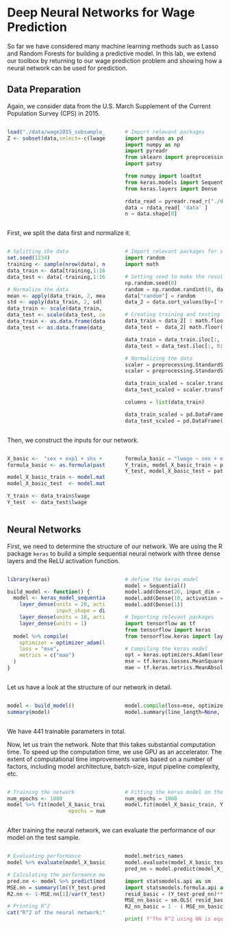 # Deep Neural Networks for Wage Prediction

So far we have considered many machine learning methods such as Lasso and Random Forests for building a predictive model. In this lab, we extend our toolbox by returning to our wage prediction problem and showing how a neural network can be used for prediction.

## Data Preparation
Again, we consider data from the U.S. March Supplement of the Current Population Survey (CPS) in 2015.

<style>
  .col2 {
    columns: 2 200px;         /* number of columns and width in pixels*/
    -webkit-columns: 2 200px; /* chrome, safari */
    -moz-columns: 2 200px;    /* firefox */
  }
  .col3 {
    columns: 3 100px;
    -webkit-columns: 3 100px;
    -moz-columns: 3 100px;
  }
</style>


:::::: {.columns}
::: {.column width="49.5%" data-latex="{0.48\textwidth}"}
```r
load("./data/wage2015_subsample_inference.Rdata")
Z <- subset(data,select=-c(lwage,wage)) # regressors
```

:::
::: {.column width="1%" data-latex="{0.04\textwidth}"}
\ 
<!-- an empty Div (with a white space), serving as
a column separator -->
:::
:::::: {.column width="49.5%" data-latex="{0.48\textwidth}"}

```python
# Import relevant packages
import pandas as pd
import numpy as np
import pyreadr
from sklearn import preprocessing
import patsy

from numpy import loadtxt
from keras.models import Sequential
from keras.layers import Dense

rdata_read = pyreadr.read_r("./data/wage2015_subsample_inference.Rdata")
data = rdata_read[ 'data' ]
n = data.shape[0]
```
:::
::::::
\newline

First, we split the data first and normalize it.

:::::: {.columns}
::: {.column width="49.5%" data-latex="{0.48\textwidth}"}
```r
# Splitting the data
set.seed(1234)
training <- sample(nrow(data), nrow(data)*(3/4), replace=FALSE)
data_train <- data[training,1:16]
data_test <- data[-training,1:16]

# Normalize the data
mean <- apply(data_train, 2, mean)
std <- apply(data_train, 2, sd)
data_train <- scale(data_train, center = mean, scale = std)
data_test <- scale(data_test, center = mean, scale = std)
data_train <- as.data.frame(data_train)
data_test <- as.data.frame(data_test)
```

:::
::: {.column width="1%" data-latex="{0.04\textwidth}"}
\ 
<!-- an empty Div (with a white space), serving as
a column separator -->
:::
:::::: {.column width="49.5%" data-latex="{0.48\textwidth}"}

```python
# Import relevant packages for splitting data
import random
import math

# Setting seed to make the results replicable (generating random numbers)
np.random.seed(0)
random = np.random.randint(0, data.shape[0], size=math.floor(data.shape[0]))
data["random"] = random
data_2 = data.sort_values(by=['random'])

# Creating training and testing sample 
data_train = data_2[ : math.floor(n*3/4)]    # training sample
data_test =  data_2[ math.floor(n*3/4) : ]   # testing sample

data_train = data_train.iloc[:, 0:16]
data_test = data_test.iloc[:, 0:16] 

# Normalizing the data
scaler = preprocessing.StandardScaler().fit(data_train)
scaler = preprocessing.StandardScaler().fit(data_test)

data_train_scaled = scaler.transform(data_train)
data_test_scaled = scaler.transform(data_test)

columns = list(data_train)

data_train_scaled = pd.DataFrame(data_train_scaled, columns = columns)
data_test_scaled = pd.DataFrame(data_test_scaled, columns = columns)
```
:::
::::::
\newline

Then, we construct the inputs for our network.

:::::: {.columns}
::: {.column width="49.5%" data-latex="{0.48\textwidth}"}
```r
X_basic <-  "sex + exp1 + shs + hsg+ scl + clg + mw + so + we"
formula_basic <- as.formula(paste("lwage", "~", X_basic))

model_X_basic_train <- model.matrix(formula_basic,data_train)
model_X_basic_test  <- model.matrix(formula_basic,data_test)

Y_train <- data_train$lwage
Y_test  <- data_test$lwage
```

:::
::: {.column width="1%" data-latex="{0.04\textwidth}"}
\ 
<!-- an empty Div (with a white space), serving as
a column separator -->
:::
:::::: {.column width="49.5%" data-latex="{0.48\textwidth}"}

```python
formula_basic = "lwage ~ sex + exp1 + shs + hsg+ scl + clg + mw + so + we"
Y_train, model_X_basic_train = patsy.dmatrices(formula_basic, data_train_scaled, return_type='dataframe')
Y_test, model_X_basic_test = patsy.dmatrices(formula_basic, data_test_scaled, return_type='dataframe')
```
:::
::::::
\newline

## Neural Networks

First, we need to determine the structure of our network. We are using the R package ```keras``` to build a simple sequential neural network with three dense layers and the ReLU activation function.


:::::: {.columns}
::: {.column width="49.5%" data-latex="{0.48\textwidth}"}
```r
library(keras)

build_model <- function() {
  model <- keras_model_sequential() %>% 
    layer_dense(units = 20, activation = "relu", # ReLU activation function
                input_shape = dim(model_X_basic_train)[2])%>% 
    layer_dense(units = 10, activation = "relu") %>% 
    layer_dense(units = 1) 
  
  model %>% compile(
    optimizer = optimizer_adam(lr = 0.005), # Adam optimizer
    loss = "mse", 
    metrics = c("mae")
  )
}
```

:::
::: {.column width="1%" data-latex="{0.04\textwidth}"}
\ 
<!-- an empty Div (with a white space), serving as
a column separator -->
:::
:::::: {.column width="49.5%" data-latex="{0.48\textwidth}"}

```python
# define the keras model
model = Sequential()
model.add(Dense(20, input_dim = model_X_basic_train.shape[1], activation = 'relu'))
model.add(Dense(10, activation = 'relu'))
model.add(Dense(1))

# Importing relevant packages
import tensorflow as tf
from tensorflow import keras
from tensorflow.keras import layers

# Compiling the keras model
opt = keras.optimizers.Adam(learning_rate=0.005)
mse = tf.keras.losses.MeanSquaredError()
mae = tf.keras.metrics.MeanAbsoluteError(name="mean_absolute_error", dtype=None)
```
:::
::::::
\newline

Let us have a look at the structure of our network in detail.

:::::: {.columns}
::: {.column width="49.5%" data-latex="{0.48\textwidth}"}
```r
model <- build_model()
summary(model)
```

:::
::: {.column width="1%" data-latex="{0.04\textwidth}"}
\ 
<!-- an empty Div (with a white space), serving as
a column separator -->
:::
:::::: {.column width="49.5%" data-latex="{0.48\textwidth}"}

```python
model.compile(loss=mse, optimizer= opt , metrics=mae)
model.summary(line_length=None, positions=None, print_fn=None)
```
:::
::::::
\newline

We have $441$ trainable parameters in total.

Now, let us train the network. Note that this takes substantial computation time. To speed up the computation time, we use GPU as an accelerator. The extent of computational time improvements varies based on a number of factors, including model architecture, batch-size, input pipeline complexity, etc.

:::::: {.columns}
::: {.column width="49.5%" data-latex="{0.48\textwidth}"}
```r
# Training the network 
num_epochs <- 1000
model %>% fit(model_X_basic_train, Y_train,
                    epochs = num_epochs, batch_size = 100, verbose = 0)
```

:::
::: {.column width="1%" data-latex="{0.04\textwidth}"}
\ 
<!-- an empty Div (with a white space), serving as
a column separator -->
:::
:::::: {.column width="49.5%" data-latex="{0.48\textwidth}"}

```python
# Fitting the keras model on the dataset
num_epochs = 1000
model.fit(model_X_basic_train, Y_train, epochs=150, batch_size=10)
```
:::
::::::
\newline

After training the neural network, we can evaluate the performance of our model on the test sample.

:::::: {.columns}
::: {.column width="49.5%" data-latex="{0.48\textwidth}"}
```r
# Evaluating performance
model %>% evaluate(model_X_basic_test, Y_test, verbose = 0)

# Calculating the performance measures
pred.nn <- model %>% predict(model_X_basic_test)
MSE.nn = summary(lm((Y_test-pred.nn)^2~1))$coef[1:2]
R2.nn <- 1-MSE.nn[1]/var(Y_test)

# Printing R^2
cat("R^2 of the neural network:",R2.nn)
```

:::
::: {.column width="1%" data-latex="{0.04\textwidth}"}
\ 
<!-- an empty Div (with a white space), serving as
a column separator -->
:::
:::::: {.column width="49.5%" data-latex="{0.48\textwidth}"}

```python
model.metrics_names
model.evaluate(model_X_basic_test, Y_test, verbose = 0)
pred_nn = model.predict(model_X_basic_test)

import statsmodels.api as sm
import statsmodels.formula.api as smf
resid_basic = (Y_test-pred_nn)**2
MSE_nn_basic = sm.OLS( resid_basic , np.ones( resid_basic.shape[0] ) ).fit().summary2().tables[1].iloc[0, 0:2]
R2_nn_basic = 1 - ( MSE_nn_basic[0]/Y_test.var() )

print( f"The R^2 using NN is equal to = {R2_nn_basic[0]}" ) # MSE NN (basic model) 
```
:::
::::::
\newline
